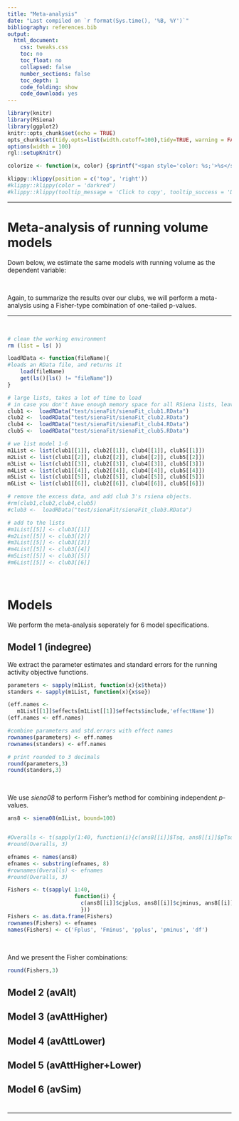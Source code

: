 ```yaml
---
title: "Meta-analysis"
date: "Last compiled on `r format(Sys.time(), '%B, %Y')`"
bibliography: references.bib
output:
  html_document:
    css: tweaks.css
    toc: no
    toc_float: no
    collapsed: false
    number_sections: false
    toc_depth: 1
    code_folding: show
    code_download: yes
---
```


```r
library(knitr)
library(RSiena)
library(ggplot2)
knitr::opts_chunk$set(echo = TRUE)
opts_chunk$set(tidy.opts=list(width.cutoff=100),tidy=TRUE, warning = FALSE, message = FALSE,comment = "#>", cache=TRUE, class.source=c("test"), class.output=c("test2"))
options(width = 100)
rgl::setupKnitr()

colorize <- function(x, color) {sprintf("<span style='color: %s;'>%s</span>", color, x) }

```

```r
klippy::klippy(position = c('top', 'right'))
#klippy::klippy(color = 'darkred')
#klippy::klippy(tooltip_message = 'Click to copy', tooltip_success = 'Done')
```


----

#  Meta-analysis of running volume models

Down below, we estimate the same models with running volume as the dependent variable:


<br>

Again, to summarize the results over our clubs, we will perform a meta-analysis using a Fisher-type combination of one-tailed p-values.


----

<br>


```r
# clean the working environment 
rm (list = ls( ))

loadRData <- function(fileName){
#loads an RData file, and returns it
    load(fileName)
    get(ls()[ls() != "fileName"])
}

# large lists, takes a lot of time to load
# in case you don't have enough memory space for all RSiena lists, leave club 3 for now.
club1 <-  loadRData("test/sienaFit/sienaFit_club1.RData")
club2 <-  loadRData("test/sienaFit/sienaFit_club2.RData")
club4 <-  loadRData("test/sienaFit/sienaFit_club4.RData")
club5 <-  loadRData("test/sienaFit/sienaFit_club5.RData")

# we list model 1-6
m1List <- list(club1[[1]], club2[[1]], club4[[1]], club5[[1]])
m2List <- list(club1[[2]], club2[[2]], club4[[2]], club5[[2]])
m3List <- list(club1[[3]], club2[[3]], club4[[3]], club5[[3]])
m4List <- list(club1[[4]], club2[[4]], club4[[4]], club5[[4]])
m5List <- list(club1[[5]], club2[[5]], club4[[5]], club5[[5]])
m6List <- list(club1[[6]], club2[[6]], club4[[6]], club5[[6]])

# remove the excess data, and add club 3's rsiena objects.
#rm(club1,club2,club4,club5)
#club3 <-  loadRData("test/sienaFit/sienaFit_club3.RData")

# add to the lists
#m1List[[5]] <- club3[[1]]
#m2List[[5]] <- club3[[2]]
#m3List[[5]] <- club3[[3]]
#m4List[[5]] <- club3[[4]]
#m5List[[5]] <- club3[[5]]
#m6List[[5]] <- club3[[6]]

```


<br>

# Models {.tabset .tabset-fade} 

We perform the meta-analysis seperately for 6 model specifications.


## Model 1 (indegree)

We extract the parameter estimates and standard errors for the running activity objective functions.

```r
parameters <- sapply(m1List, function(x){x$theta})
standers <- sapply(m1List, function(x){x$se}) 

(eff.names <-
   m1List[[1]]$effects[m1List[[1]]$effects$include,'effectName']) 
(eff.names <- eff.names)

#combine parameters and std.errors with effect names
rownames(parameters) <- eff.names
rownames(standers) <- eff.names

# print rounded to 3 decimals
round(parameters,3)
round(standers,3)
```

<br>

We use *siena08* to perform Fisher's method for combining independent *p*-values.

<!--- 

@RF: 

- cjplus: test statistic for combination of right one-sided Fisher combination test
- cjplusp: p-value for cjplus
- cjminus: test statistic for combination of left one-sided Fisher combination test
- cjminusp: p-value for cjminus
- df: degrees of freedom

https://search.r-project.org/CRAN/refmans/RSiena/html/siena08.html 

Funnelplot?

---> 

```r
ans8 <- siena08(m1List, bound=100)


#Overalls <- t(sapply(1:40, function(i){c(ans8[[i]]$Tsq, ans8[[i]]$pTsq)}))
#round(Overalls, 3)

efnames <- names(ans8)
efnames <- substring(efnames, 8)
#rownames(Overalls) <- efnames
#round(Overalls, 3)

Fishers <- t(sapply( 1:40,
                     function(i) {
                       c(ans8[[i]]$cjplus, ans8[[i]]$cjminus, ans8[[i]]$cjplusp, ans8[[i]]$cjminusp, 2 * ans8[[i]]$n1 )
                       }))
Fishers <- as.data.frame(Fishers)
rownames(Fishers) <- efnames
names(Fishers) <- c('Fplus', 'Fminus', 'pplus', 'pminus', 'df')
```

<!--- 

@RF: 

hmm.. got some errors

---> 

<br>

And we present the Fisher combinations:
```r
round(Fishers,3)
```

## Model 2 (avAlt)

## Model 3 (avAttHigher)

## Model 4 (avAttLower)

## Model 5 (avAttHigher+Lower)

## Model 6 (avSim)


# {-}

----


